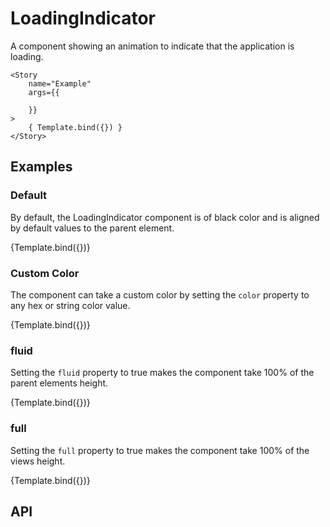 

<Meta title="Components/LoadingIndicator" component={LoadingIndicator} />

# LoadingIndicator

A component showing an animation to indicate that the application is loading.

    <Story
    	name="Example"
    	args={{

    	}}
    >
    	{ Template.bind({}) }
    </Story>

## Examples

### Default

By default, the LoadingIndicator component is of black color and is aligned by default values to the parent element.

<Canvas>
    <Story name="Default" args={{}}>
        {Template.bind({})}
    </Story>
</Canvas>

### Custom Color

The component can take a custom color by setting the `color` property to any hex or string color value.

<Canvas>
    <Story name="custom color" args={{
		color: '#3cafe2'
	}}>
        {Template.bind({})}
    </Story>
</Canvas>

### fluid

Setting the `fluid` property to true makes the component take 100% of the parent elements height.

<Canvas>
    <Story name="fluid" args={{
		fluid: true
	}}>
        {Template.bind({})}
    </Story>
</Canvas>

### full

Setting the `full` property to true makes the component take 100% of the views height.

<Canvas>
    <Story name="full" args={{
		full: true
	}}>
        {Template.bind({})}
    </Story>
</Canvas>

## API

<ArgsTable of={LoadingIndicator} />
